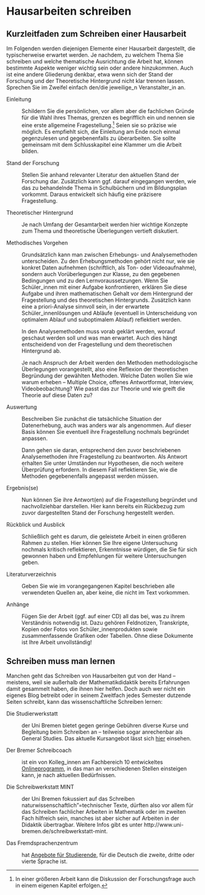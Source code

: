 Hausarbeiten schreiben
======================

Kurzleitfaden zum Schreiben einer Hausarbeit
--------------------------------------------

Im Folgenden werden diejenigen Elemente einer Hausarbeit dargestellt,
die typischerweise erwartet werden. Je nachdem, zu welchem Thema Sie
schreiben und welche thematische Ausrichtung die Arbeit hat, können
bestimmte Aspekte weniger wichtig sein oder andere hinzukommen. Auch ist
eine andere Gliederung denkbar, etwa wenn sich der Stand der Forschung
und der Theoretische Hintergrund nicht klar trennen lassen. Sprechen Sie
im Zweifel einfach den/die jeweilige\_n Veranstalter\_in an.

Einleitung

:   Schildern Sie die persönlichen, vor allem aber die fachlichen Gründe
    für die Wahl ihres Themas, grenzen es begrifflich ein und nennen sie
    eine erste allgemeine Fragestellung.^[In einer größeren Arbeit kann die Diskussion der Forschungsfrage
    auch in einem eigenen Kapitel erfolgen.] Seien sie so präzise
    wie möglich. Es empfiehlt sich, die Einleitung am Ende noch einmal
    gegenzulesen und gegebenenfalls zu überarbeiten. Sie sollte
    gemeinsam mit dem Schlusskapitel eine Klammer um die Arbeit bilden.

Stand der Forschung

:   Stellen Sie anhand relevanter Literatur den aktuellen Stand der
    Forschung dar. Zusätzlich kann ggf. darauf eingegangen werden, wie
    das zu behandelnde Thema in Schulbüchern und im
    Bildungsplan vorkommt. Daraus entwickelt sich häufig eine
    präzisere Fragestellung.

Theoretischer Hintergrund

:   Je nach Umfang der Gesamtarbeit werden hier wichtige Konzepte zum
    Thema und theoretische Überlegungen vertieft diskutiert.

Methodisches Vorgehen

:   Grundsätzlich kann man zwischen Erhebungs- und
    Analysemethoden unterscheiden. Zu den Erhebungsmethoden gehört nicht
    nur, wie sie konkret Daten aufnehmen (schriftlich, als Ton- oder
    Videoaufnahme), sondern auch Vorüberlegungen zur Klasse, zu den
    gegebenen Bedingungen und zu den Lernvoraussetzungen. Wenn Sie
    Schüler\_innen mit einer Aufgabe konfrontieren, erklären Sie diese
    Aufgabe und ihren mathematischen Gehalt vor dem Hintergrund der
    Fragestellung und des theoretischen Hintergrunds. Zusätzlich kann
    eine a priori-Analyse sinnvoll sein, in der erwartete
    Schüler\_innenlösungen und Abläufe (eventuell in Unterscheidung von
    optimalem Ablauf und suboptimalem Ablauf) reflektiert werden.

    In den Analysemethoden muss vorab geklärt werden, worauf geschaut
    werden soll und was man erwartet. Auch dies hängt entscheidend von
    der Fragestellung und dem theoretischen Hintergrund ab.

    Je nach Anspruch der Arbeit werden den Methoden methodologische
    Überlegungen vorangestellt, also eine Reflexion der theoretischen
    Begründung der gewählten Methoden. Welche Daten wollen Sie wie warum
    erheben – Multiple Choice, offenes Antwortformat, Interview,
    Videobeobachtung? Wie passt das zur Theorie und wie greift die
    Theorie auf diese Daten zu?

Auswertung

:   Beschreiben Sie zunächst die tatsächliche Situation der
    Datenerhebung, auch was anders war als angenommen. Auf dieser Basis
    können Sie eventuell ihre Fragestellung nochmals begründet anpassen.

    Dann gehen sie daran, entsprechend den zuvor beschriebenen
    Analysemethoden ihre Fragestellung zu beantworten. Als Antwort
    erhalten Sie unter Umständen nur Hypothesen, die noch weitere
    Überprüfung erfordern. In diesem Fall reflektieren Sie, wie die
    Methoden gegebenenfalls angepasst werden müssen.

Ergebnis(se)

:   Nun können Sie ihre Antwort(en) auf die Fragestellung begründet und
    nachvollziehbar darstellen. Hier kann bereits ein Rückbezug zum
    zuvor dargestellten Stand der Forschung hergestellt werden.

Rückblick und Ausblick

:   Schließlich geht es darum, die geleistete Arbeit in einen größeren
    Rahmen zu stellen. Hier können Sie Ihre eigene Untersuchung nochmals
    kritisch reflektieren, Erkenntnisse würdigen, die Sie für sich
    gewonnen haben und Empfehlungen für weitere Untersuchungen geben.

Literaturverzeichnis

:   Geben Sie wie im vorangegangenen Kapitel beschrieben alle
    verwendeten Quellen an, aber keine, die nicht im Text vorkommen.

Anhänge

:   Fügen Sie der Arbeit (ggf. auf einer CD) all das bei, was zu ihrem
    Verständnis notwendig ist. Dazu gehören Feldnotizen, Transkripte,
    Kopien oder Fotos von Schüler\_innenprodukten sowie zusammenfassende
    Grafiken oder Tabellen. Ohne diese Dokumente ist Ihre Arbeit
    unvollständig!

Schreiben muss man lernen
-------------------------

Manchen geht das Schreiben von Hausarbeiten gut von der Hand – meistens,
weil sie außerhalb der Mathematikdidaktik bereits Erfahrungen damit
gesammelt haben, die ihnen hier helfen. Doch auch wer nicht ein eigenes
Blog betreibt oder in seinem Zweitfach jedes Semester dutzende Seiten
schreibt, kann das wissenschaftliche Schreiben lernen:

Die Studierwerkstatt

:   der Uni Bremen bietet gegen geringe Gebühren diverse Kurse und
    Begleitung beim Schreiben an – teilweise sogar anrechenbar als
    General Studies. Das aktuelle Kursangebot lässt sich [hier](https://www.uni-bremen.de/studierwerkstatt/programm/) einsehen.

Der Bremer Schreibcoach

:   ist ein von Kolleg\_innen am Fachbereich 10 entwickeltes
    [Onlineprogramm](http://www.bremer-schreibcoach.uni-bremen.de/), in das man an verschiedenen Stellen einsteigen kann, je nach aktuellen Bedürfnissen.

Die Schreibwerkstatt MINT

:   der Uni Bremen fokussiert auf das Schreiben
    naturwissenschaftlich"=technischer Texte, dürften also vor allem für
    das Schreiben fachlicher Arbeiten in Mathematik oder im zweiten Fach
    hilfreich sein, manches ist aber sicher auf Arbeiten in der
    Didaktik übertragbar. Weitere Infos gibt es unter
    http://www.uni-bremen.de/schreibwerkstatt-mint.

Das Fremdsprachenzentrum

:   hat [Angebote für Studierende](http://www.fremdsprachenzentrum-bremen.de), für die Deutsch die zweite, dritte
    oder vierte Sprache ist.
